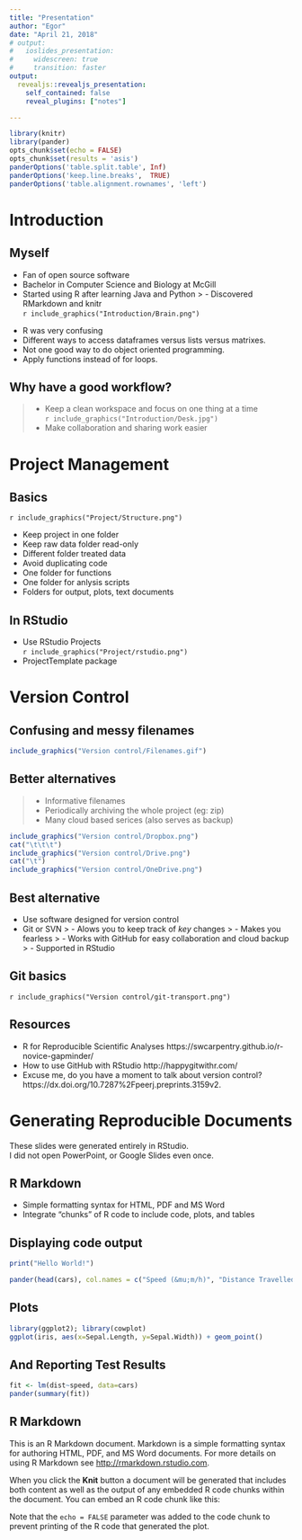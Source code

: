 ```yaml
---
title: "Presentation"
author: "Egor"
date: "April 21, 2018"
# output: 
#   ioslides_presentation:
#     widescreen: true
#     transition: faster
output:
  revealjs::revealjs_presentation:
    self_contained: false
    reveal_plugins: ["notes"]

---
```


```r
library(knitr)
library(pander)
opts_chunk$set(echo = FALSE)
opts_chunk$set(results = 'asis')
panderOptions('table.split.table', Inf)
panderOptions('keep.line.breaks',  TRUE)
panderOptions('table.alignment.rownames', 'left')

```

# Introduction

## Myself 
- Fan of open source software
- Bachelor in Computer Science and Biology at McGill
- Started using R after learning Java and Python
> - Discovered RMarkdown and knitr \
`r include_graphics("Introduction/Brain.png")`

<div class="notes">
- R was very confusing
- Different ways to access dataframes versus lists versus matrixes. 
- Not one good way to do object oriented programming. 
- Apply functions instead of for loops.
</div>

## Why have a good workflow?
> - Keep a clean workspace and focus on one thing at a time \
`r include_graphics("Introduction/Desk.jpg")`
> - Make collaboration and sharing work easier

# Project Management

## Basics

<div class="columns-2">
`r include_graphics("Project/Structure.png")`

- Keep project in one folder
- Keep raw data folder read-only
- Different folder treated data
- Avoid duplicating code
- One folder for functions
- One folder for anlysis scripts
- Folders for output, plots, text documents

</div>

## In RStudio

- Use RStudio Projects \
`r include_graphics("Project/rstudio.png")`
- ProjectTemplate package

# Version Control

## Confusing and messy filenames
```r
include_graphics("Version control/Filenames.gif")
```

## Better alternatives 
> - Informative filenames
> - Periodically archiving the whole project (eg: zip)
> - Many cloud based serices (also serves as backup) \
```r
include_graphics("Version control/Dropbox.png")
cat("\t\t\t")
include_graphics("Version control/Drive.png")
cat("\t")
include_graphics("Version control/OneDrive.png")
```

## Best alternative 
- Use software designed for version control
- Git or SVN
> - Alows you to keep track of *key* changes
> - Makes you fearless
> - Works with GitHub for easy collaboration and cloud backup
> - Supported in RStudio

## Git basics

`r include_graphics("Version control/git-transport.png") `


## Resources
 - R for Reproducible Scientific Analyses https://swcarpentry.github.io/r-novice-gapminder/
 - How to use GitHub with RStudio http://happygitwithr.com/
 - Excuse me, do you have a moment to talk about version control? https://dx.doi.org/10.7287%2Fpeerj.preprints.3159v2.

# Generating Reproducible Documents
<div class="notes">
These slides were generated entirely in RStudio. \
I did not open PowerPoint, or Google Slides even once.
</div>

## R Markdown

- Simple formatting syntax for HTML, PDF and MS Word
- Integrate "chunks" of R code to include code, plots, and tables

## Displaying code output
```r
print("Hello World!")
```

```r
pander(head(cars), col.names = c("Speed (&mu;m/h)", "Distance Travelled (&mu;m)"))
```

## Plots

```r
library(ggplot2); library(cowplot)
ggplot(iris, aes(x=Sepal.Length, y=Sepal.Width)) + geom_point()
```

## And Reporting Test Results

```r
fit <- lm(dist~speed, data=cars)
pander(summary(fit))
```


## R Markdown

This is an R Markdown document. Markdown is a simple formatting syntax for authoring HTML, PDF, and MS Word documents. For more details on using R Markdown see <http://rmarkdown.rstudio.com>.

When you click the **Knit** button a document will be generated that includes both content as well as the output of any embedded R code chunks within the document. You can embed an R code chunk like this:



Note that the `echo = FALSE` parameter was added to the code chunk to prevent printing of the R code that generated the plot.
